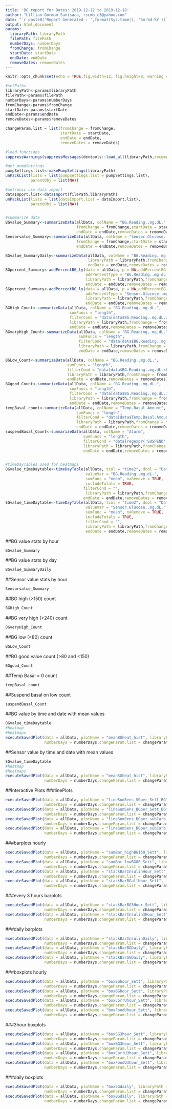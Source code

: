 ```yaml
---
title: 'BG_report for Dates: 2019-12-12 to 2019-12-18'
author: "Lillian Gorman Sanisaca, rscmb_c3@yahoo.com"
date: "`r paste0('Report Generated : ',format(Sys.time(), '%m-%d-%Y'))`"
output: html_document
params:
  libraryPath: libraryPath
  filePath: filePath
  numberDays: numberDays
  fromChange: fromChange
  startDate: startDate
  endDate: endDate
  removeDates: removeDates
---
```


```r
knitr::opts_chunk$set(echo = TRUE,fig.width=12, fig.height=8, warning = FALSE)
```


```r
#setPaths
libraryPath<-params$libraryPath
filePath<-params$filePath
numberDays<-params$numberDays
fromChange<-params$fromChange
startDate<-params$startDate
endDate<-params$endDate
removeDates<-params$removeDates

changeParam.list = list(fromChange = fromChange,
                        startDate = startDate,
                        endDate = endDate,
                        removeDates = removeDates)

#load functions
suppressWarnings(suppressMessages(devtools::load_all(libraryPath,recompile = FALSE)))

#get pumpSettings
pumpSettings.list<-makePumpSettings(libraryPath)
unPackList(lists = list(pumpSettings.list = pumpSettings.list),
           parentObj = list(NA)) 

#metronic csv data import
dataImport.list<-dataImport(filePath,libraryPath)
unPackList(lists = list(dataImport.list = dataImport.list),
           parentObj = list(NA)) 


#summarize data
BGvalue_Summary<-summarizeData(allData, colName = "BG.Reading..mg.dL.", libraryPath = libraryPath,
                               fromChange = fromChange,startDate = startDate,
                               endDate = endDate,removeDates = removeDates)
Sensorvalue_Summary<-summarizeData(allData, colName = "Sensor.Glucose..mg.dL.", libraryPath = libraryPath,
                               fromChange = fromChange,startDate = startDate,
                               endDate = endDate,removeDates = removeDates)

BGvalue_SummaryDaily<-summarizeData(allData, colName = "BG.Reading..mg.dL.",  timeStep = "day", 
                                    libraryPath = libraryPath,fromChange = fromChange,startDate = startDate,
                                    endDate = endDate,removeDates = removeDates)
BGpercent_Summary<-addPercentBG_ly(data = allData, p = NA,addPercentBG = c("very high","high","good","low"),
                                   addPercentType = "BG.Reading..mg.dL.",outputType = "table",
                                   libraryPath = libraryPath,fromChange = fromChange,startDate = startDate,
                                   endDate = endDate,removeDates = removeDates)
SGpercent_Summary<-addPercentBG_ly(data = allData, p = NA,addPercentBG = c("very high","high","good","low"),
                                   addPercentType = "Sensor.Glucose..mg.dL.",outputType = "table",
                                   libraryPath = libraryPath,fromChange = fromChange,startDate = startDate,
                                   endDate = endDate,removeDates = removeDates)
BGHigh_Count<-summarizeData(allData, colName = "BG.Reading..mg.dL.", 
                            sumFuncs = "length",
                            filterCond = "data[data$BG.Reading..mg.dL.>150 & !is.na(data$BG.Reading..mg.dL.),]",
                            libraryPath = libraryPath,fromChange = fromChange,startDate = startDate,
                            endDate = endDate,removeDates = removeDates)
BGveryHigh_Count<-summarizeData(allData, colName = "BG.Reading..mg.dL.", 
                                sumFuncs = "length",
                                filterCond = "data[data$BG.Reading..mg.dL.>240 & !is.na(data$BG.Reading..mg.dL.),]",
                                libraryPath = libraryPath,fromChange = fromChange,startDate = startDate,
                                endDate = endDate,removeDates = removeDates)

BGLow_Count<-summarizeData(allData, colName = "BG.Reading..mg.dL.", 
                           sumFuncs = "length",
                           filterCond = "data[data$BG.Reading..mg.dL.<80 & !is.na(data$BG.Reading..mg.dL.),]",
                           libraryPath = libraryPath,fromChange = fromChange,startDate = startDate,
                           endDate = endDate,removeDates = removeDates)
BGgood_Count<-summarizeData(allData, colName = "BG.Reading..mg.dL.", 
                            sumFuncs = "length",
                            filterCond = "data[data$BG.Reading..mg.dL.>=80 & data$BG.Reading..mg.dL.<=150 & !is.na(data$BG.Reading..mg.dL.),]",
                            libraryPath = libraryPath,fromChange = fromChange,startDate = startDate,
                            endDate = endDate,removeDates = removeDates)
tempBasal_count<-summarizeData(allData, colName = "Temp.Basal.Amount", 
                               sumFuncs = "length",
                               filterCond = "data[data$Temp.Basal.Amount==0 & !is.na(data$Temp.Basal.Amount),]",
                               libraryPath = libraryPath,fromChange = fromChange,startDate = startDate,
                               endDate = endDate,removeDates = removeDates)
suspendBasal_Count<-summarizeData(allData, colName = "Alarm", 
                                  sumFuncs = "length",
                                  filterCond = "data[regexpr('SUSPEND',data$Alarm)>0 & !is.na(data$Alarm),]", 
                                  libraryPath = libraryPath,fromChange = fromChange,startDate = startDate,
                                  endDate = endDate,removeDates = removeDates)


#timeDayTables used for heatmaps
BGvalue_timeDaytable<-timeDayTable(allData, tcol = "time2", dcol = "Date2", 
                                   valueVar = "BG.Reading..mg.dL.", 
                                   sumFunc = "mean", naRemove = TRUE,
                                   includeTotals = TRUE,
                                  filterCond = "",
                                   libraryPath = libraryPath,fromChange = fromChange,startDate = startDate,
                                  endDate = endDate,removeDates = removeDates)
SGvalue_timeDaytable<-timeDayTable(allData, tcol = "time2", dcol = "Date2", 
                                   valueVar = "Sensor.Glucose..mg.dL.", 
                                   sumFunc = "mean", naRemove = TRUE,
                                   includeTotals = TRUE,
                                   filterCond = "",
                                   libraryPath = libraryPath,fromChange = fromChange,startDate = startDate,
                                   endDate = endDate,removeDates = removeDates)


```

##BG value stats by hour
```r
BGvalue_Summary
```
##BG value stats by day
```r
BGvalue_SummaryDaily
```

##Sensor value stats by hour
```r
Sensorvalue_Summary
```

##BG high (>150) count
```r
BGHigh_Count
```

##BG very high (>240) count
```r
BGveryHigh_Count
```

##BG low (<80) count
```r
BGLow_Count
```

##BG good value count (>80 and <150)
```r
BGgood_Count
```

##Temp Basal = 0 count
```r
tempBasal_count
```

##Suspend basal on low count
```r
suspendBasal_Count
```


##BG value by time and date with mean values
```r
BGvalue_timeDaytable
#heatmap
#heatmaps
executeSavedPlot(data = allData, plotName = "meanBGheat_hist", libraryPath = libraryPath,
                 numberDays = numberDays,changeParam.list = changeParam.list)

```

##Sensor value by time and date with mean values
```r
SGvalue_timeDaytable
#heatmap
#heatmaps
executeSavedPlot(data = allData, plotName = "meanSGheat_hist", libraryPath = libraryPath,
                 numberDays = numberDays,changeParam.list = changeParam.list)

```



##Interactive Plots
###linePlots
```r
executeSavedPlot(data = allData, plotName = "lineSumSens_SGper_Sett_BG", libraryPath = libraryPath,
                 numberDays = numberDays,changeParam.list = changeParam.list)
executeSavedPlot(data = allData, plotName = "lineSumSens_BGper_Sett_BG", libraryPath = libraryPath,
                 numberDays = numberDays,changeParam.list = changeParam.list)
executeSavedPlot(data = allData, plotName = "lineSumSens_BGper_subCarb_BG", libraryPath = libraryPath,
                 numberDays = numberDays,changeParam.list = changeParam.list)
executeSavedPlot(data = allData, plotName = "lineSumSens_BGper_subCarb_Sett_BG", libraryPath = libraryPath,
                 numberDays = numberDays,changeParam.list = changeParam.list)

```

###barplots hourly
```r
executeSavedPlot(data = allData, plotName = "sumBar_highBG150_Sett", libraryPath = libraryPath,
                 numberDays = numberDays,changeParam.list = changeParam.list)
executeSavedPlot(data = allData, plotName = "sumBar_lowBG80_Sett", libraryPath = libraryPath,
                 numberDays = numberDays,changeParam.list = changeParam.list)
executeSavedPlot(data = allData, plotName = "stackBarInsulinHour_Sett", libraryPath = libraryPath,
                 numberDays = numberDays,changeParam.list = changeParam.list)
executeSavedPlot(data = allData, plotName = "stackBarBGallHour_Sett", libraryPath = libraryPath,
                 numberDays = numberDays,changeParam.list = changeParam.list)
```

###every 3 hours barplots
```r
executeSavedPlot(data = allData, plotName = "stackBarBG3Hour_Sett", libraryPath = libraryPath,
                 numberDays = numberDays,changeParam.list = changeParam.list)
executeSavedPlot(data = allData, plotName = "stackBarInsulin3Hour_Sett", libraryPath = libraryPath,
                 numberDays = numberDays,changeParam.list = changeParam.list)
```
###daily barplots
```r
executeSavedPlot(data = allData, plotName = "stackBarInsulinDaily", libraryPath = libraryPath,
                 numberDays = numberDays,changeParam.list = changeParam.list)
executeSavedPlot(data = allData, plotName = "stackBarBGDaily", libraryPath = libraryPath,
                 numberDays = numberDays,changeParam.list = changeParam.list)
executeSavedPlot(data = allData, plotName = "stackBarSGDaily", libraryPath = libraryPath,
                 numberDays = numberDays,changeParam.list = changeParam.list)
```

###boxplots hourly
```r
executeSavedPlot(data = allData, plotName = "boxSGhour_Sett", libraryPath = libraryPath,
                 numberDays = numberDays,changeParam.list = changeParam.list)
executeSavedPlot(data = allData, plotName = "boxBGhour_Sett", libraryPath = libraryPath,
                 numberDays = numberDays,changeParam.list = changeParam.list)
executeSavedPlot(data = allData, plotName = "boxCorrUhour_Sett", libraryPath = libraryPath,
                 numberDays = numberDays,changeParam.list = changeParam.list)
executeSavedPlot(data = allData, plotName = "boxFoodUhour_Sett", libraryPath = libraryPath,
                 numberDays = numberDays,changeParam.list = changeParam.list)

```

###3hour boxplots
```r
executeSavedPlot(data = allData, plotName = "boxSG3hour_Sett", libraryPath = libraryPath,
                 numberDays = numberDays,changeParam.list = changeParam.list)
executeSavedPlot(data = allData, plotName = "boxBG3hour_Sett", libraryPath = libraryPath,
                 numberDays = numberDays,changeParam.list = changeParam.list)
executeSavedPlot(data = allData, plotName = "boxCorrU3hour_Sett", libraryPath = libraryPath,
                 numberDays = numberDays,changeParam.list = changeParam.list)
executeSavedPlot(data = allData, plotName = "boxFoodU3hour_Sett", libraryPath = libraryPath,
                 numberDays = numberDays,changeParam.list = changeParam.list)
```

###daily boxplots
```r
executeSavedPlot(data = allData, plotName = "boxSGdaily", libraryPath = libraryPath,
                 numberDays = numberDays,changeParam.list = changeParam.list)
executeSavedPlot(data = allData, plotName = "boxBGdaily", libraryPath = libraryPath,
                 numberDays = numberDays,changeParam.list = changeParam.list)
```

